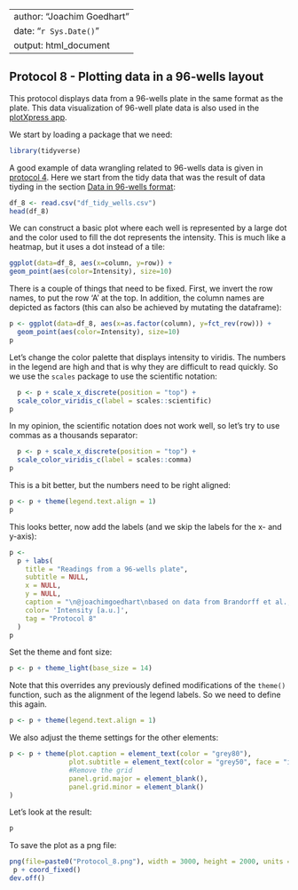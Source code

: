 
---
author: "Joachim Goedhart"
date: "`r Sys.Date()`"
output: html_document
---

## Protocol 8 - Plotting data in a 96-wells layout {#protocol-8}

This protocol displays data from a 96-wells plate in the same format as the plate. This data visualization of 96-well plate data is also used in the [plotXpress app](https://doi.org/10.12688/f1000research.73641.1).

We start by loading a package that we need:

```r
library(tidyverse)
```

A good example of data wrangling related to 96-wells data is given in [protocol 4](#protocol-4). Here we start from the tidy data that was the result of data tiyding in the section [Data in 96-wells format](#Data-in-96-wells-format):

```r
df_8 <- read.csv("df_tidy_wells.csv")
head(df_8)
```

We can construct a basic plot where each well is represented by a large dot and the color used to fill the dot represents the intensity. This is much like a heatmap, but it uses a dot instead of a tile:

```r
ggplot(data=df_8, aes(x=column, y=row)) +
geom_point(aes(color=Intensity), size=10)
```
There is a couple of things that need to be fixed. First, we invert the row names, to put the row 'A' at the top. In addition, the column names are depicted as factors (this can also be achieved by mutating the dataframe):

```r
p <- ggplot(data=df_8, aes(x=as.factor(column), y=fct_rev(row))) +
  geom_point(aes(color=Intensity), size=10)
p
```

Let's change the color palette that displays intensity to viridis. The numbers in the legend are high and that is why they are difficult to read quickly. So we use the `scales` package to use the scientific notation:

```r
  p <- p + scale_x_discrete(position = "top") +
  scale_color_viridis_c(label = scales::scientific)
p
```

In my opinion, the scientific notation does not work well, so let's try to use commas as a thousands separator:

```r
  p <- p + scale_x_discrete(position = "top") +
  scale_color_viridis_c(label = scales::comma)
p
```

This is a bit better, but the numbers need to be right aligned:

```r
p <- p + theme(legend.text.align = 1)
p
```
This looks better, now add the labels (and we skip the labels for the x- and y-axis):

```r
p <-
  p + labs(
    title = "Readings from a 96-wells plate",
    subtitle = NULL,
    x = NULL,
    y = NULL,
    caption = "\n@joachimgoedhart\nbased on data from Brandorff et al., DOI: 10.1101/2021.07.08.451595",
    color= 'Intensity [a.u.]',
    tag = "Protocol 8"
  ) 
p
```

Set the theme and font size:

```r
p <- p + theme_light(base_size = 14)
```
Note that this overrides any previously defined modifications of the `theme()` function, such as the alignment of the legend labels. So we need to define this again.

```r
p <- p + theme(legend.text.align = 1)
```

We also adjust the theme settings for the other elements:

```r
p <- p + theme(plot.caption = element_text(color = "grey80"),
               plot.subtitle = element_text(color = "grey50", face = "italic"),
               #Remove the grid
               panel.grid.major = element_blank(),
               panel.grid.minor = element_blank()
)
```

Let's look at the result:

```r
p
```

To save the plot as a png file:

```r
png(file=paste0("Protocol_8.png"), width = 3000, height = 2000, units = "px", res = 400)
 p + coord_fixed()
dev.off()
```

